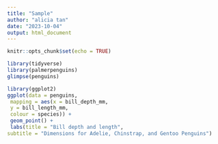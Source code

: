 ```yaml
---
title: "Sample"
author: "alicia tan"
date: "2023-10-04"
output: html_document
---
```

```r
knitr::opts_chunk$set(echo = TRUE)
```


```r
library(tidyverse)
library(palmerpenguins)
glimpse(penguins)
```


```r
library(ggplot2)
ggplot(data = penguins,
 mapping = aes(x = bill_depth_mm,
 y = bill_length_mm,
 colour = species)) +
 geom_point() +
 labs(title = "Bill depth and length",
subtitle = "Dimensions for Adelie, Chinstrap, and Gentoo Penguins")

```
